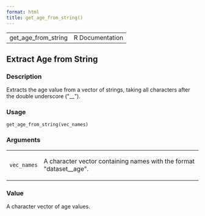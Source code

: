 ```yaml
---
format: html
title: get_age_from_string()
---
```


<html><head>
<meta http-equiv="Content-Type" content="text/html; charset=utf-8" />
<meta name="viewport" content="width=device-width, initial-scale=1.0, user-scalable=yes" />
<link rel="stylesheet" href="https://cdn.jsdelivr.net/npm/katex@0.15.3/dist/katex.min.css">
<script type="text/javascript">
const macros = { "\\R": "\\textsf{R}", "\\code": "\\texttt"};
function processMathHTML() {
    var l = document.getElementsByClassName('reqn');
    for (let e of l) { katex.render(e.textContent, e, { throwOnError: false, macros }); }
    return;
}</script>
<script defer src="https://cdn.jsdelivr.net/npm/katex@0.15.3/dist/katex.min.js"
    onload="processMathHTML();"></script>
<link rel="stylesheet" type="text/css" href="R.css" />
</head><body><div class="container"><main>

<table style="width: 100%;"><tr><td>get_age_from_string</td><td style="text-align: right;">R Documentation</td></tr></table>

<h2>Extract Age from String</h2>

<h3>Description</h3>

<p>Extracts the age value from a vector of strings, taking all characters
after the double underscore (&quot;__&quot;).
</p>


<h3>Usage</h3>

<pre><code class='language-R'>get_age_from_string(vec_names)
</code></pre>


<h3>Arguments</h3>

<table>
<tr><td><code id="vec_names">vec_names</code></td>
<td>
<p>A character vector containing names with the format &quot;dataset__age&quot;.</p>
</td></tr>
</table>


<h3>Value</h3>

<p>A character vector of age values.
</p>

</main>

</div>
</body></html>

